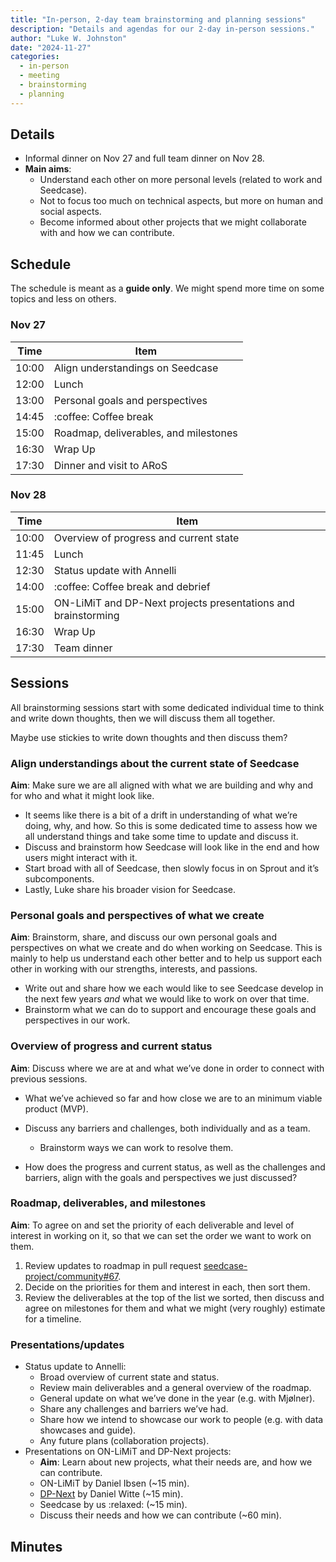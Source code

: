 ```yaml
---
title: "In-person, 2-day team brainstorming and planning sessions"
description: "Details and agendas for our 2-day in-person sessions."
author: "Luke W. Johnston"
date: "2024-11-27"
categories:
  - in-person
  - meeting
  - brainstorming
  - planning
---
```


## Details

-   Informal dinner on Nov 27 and full team dinner on Nov 28.
-   **Main aims**:
    -   Understand each other on more personal levels (related to work
        and Seedcase).
    -   Not to focus too much on technical aspects, but more on human
        and social aspects.
    -   Become informed about other projects that we might collaborate
        with and how we can contribute.

## Schedule

The schedule is meant as a **guide only**. We might spend more time on
some topics and less on others.

### Nov 27

| Time  | Item                                  |
|-------|---------------------------------------|
| 10:00 | Align understandings on Seedcase      |
| 12:00 | Lunch                                 |
| 13:00 | Personal goals and perspectives       |
| 14:45 | :coffee: Coffee break                 |
| 15:00 | Roadmap, deliverables, and milestones |
| 16:30 | Wrap Up                               |
| 17:30 | Dinner and visit to ARoS              |

### Nov 28

| Time  | Item                                                          |
|-------|---------------------------------------------------------------|
| 10:00 | Overview of progress and current state                        |
| 11:45 | Lunch                                                         |
| 12:30 | Status update with Annelli                                    |
| 14:00 | :coffee: Coffee break and debrief                             |
| 15:00 | ON-LiMiT and DP-Next projects presentations and brainstorming |
| 16:30 | Wrap Up                                                       |
| 17:30 | Team dinner                                                   |

## Sessions

All brainstorming sessions start with some dedicated individual time to
think and write down thoughts, then we will discuss them all together.

Maybe use stickies to write down thoughts and then discuss them?

### Align understandings about the current state of Seedcase

**Aim**: Make sure we are all aligned with what we are building and why
and for who and what it might look like.

-   It seems like there is a bit of a drift in understanding of what
    we're doing, why, and how. So this is some dedicated time to assess
    how we all understand things and take some time to update and
    discuss it.
-   Discuss and brainstorm how Seedcase will look like in the end and
    how users might interact with it.
-   Start broad with all of Seedcase, then slowly focus in on Sprout and
    it's subcomponents.
-   Lastly, Luke share his broader vision for Seedcase.

### Personal goals and perspectives of what we create

**Aim**: Brainstorm, share, and discuss our own personal goals and
perspectives on what we create and do when working on Seedcase. This is
mainly to help us understand each other better and to help us support
each other in working with our strengths, interests, and passions.

-   Write out and share how we each would like to see Seedcase develop
    in the next few years *and* what we would like to work on over that
    time.
-   Brainstorm what we can do to support and encourage these goals and
    perspectives in our work.

### Overview of progress and current status

**Aim**: Discuss where we are at and what we've done in order to connect
with previous sessions.

-   What we've achieved so far and how close we are to an minimum viable
    product (MVP).

-   Discuss any barriers and challenges, both individually and as a
    team.

    -   Brainstorm ways we can work to resolve them.

-   How does the progress and current status, as well as the challenges
    and barriers, align with the goals and perspectives we just
    discussed?

### Roadmap, deliverables, and milestones

**Aim**: To agree on and set the priority of each deliverable and level
of interest in working on it, so that we can set the order we want to
work on them.

1.  Review updates to roadmap in pull request
    [seedcase-project/community#67](https://github.com/seedcase-project/community/pull/67).
2.  Decide on the priorities for them and interest in each, then sort
    them.
3.  Review the deliverables at the top of the list we sorted, then
    discuss and agree on milestones for them and what we might (very
    roughly) estimate for a timeline.

### Presentations/updates

-   Status update to Annelli:
    -   Broad overview of current state and status.
    -   Review main deliverables and a general overview of the roadmap.
    -   General update on what we've done in the year (e.g. with
        Mjølner).
    -   Share any challenges and barriers we've had.
    -   Share how we intend to showcase our work to people (e.g. with
        data showcases and guide).
    -   Any future plans (collaboration projects).
-   Presentations on ON-LiMiT and DP-Next projects:
    -   **Aim**: Learn about new projects, what their needs are, and how
        we can contribute.
    -   ON-LiMiT by Daniel Ibsen (\~15 min).
    -   [DP-Next](https://dp-next.github.io/) by Daniel Witte (\~15
        min).
    -   Seedcase by us :relaxed: (\~15 min).
    -   Discuss their needs and how we can contribute (\~60 min).

## Minutes
